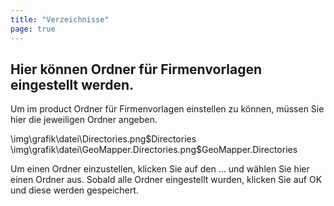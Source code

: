```yaml
---
title: "Verzeichnisse"
page: true
---
```

## Hier k&#246;nnen Ordner f&#252;r Firmenvorlagen eingestellt werden.

Um im  <Placeholder>product</Placeholder> Ordner f&#252;r Firmenvorlagen einstellen zu k&#246;nnen, m&#252;ssen Sie hier die jeweiligen Ordner angeben.

<GeoDesigner>
<Image>\img\grafik\datei\Directories.png$Directories</Image>
</GeoDesigner>
<GeoMapper>
<Image>\img\grafik\datei\GeoMapper.Directories.png$GeoMapper.Directories</Image>
</GeoMapper>


Um einen Ordner einzustellen, klicken Sie auf den  <Border>...</Border>  und w&#228;hlen Sie hier einen Ordner aus.
Sobald alle Ordner eingestellt wurden, klicken Sie auf  <Border>OK</Border>  und diese werden gespeichert.